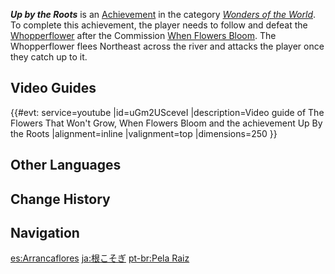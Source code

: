 {{Achievement Infobox
|id           = 84550
|order id     = 4074
|category     = Wonders of the World
|description  = Find and defeat the fleeing Whopperflower
|requirements = Complete the [[Whopperflower]] version of ''[[When Flowers Bloom (Commission)|When Flowers Bloom]]'', then follow the Whopperflower and defeat it.
|primogems    = 5
|tracking     = 
|topic        = 
|hidden       = 1
|type         = Commission
}}
'''''Up by the Roots''''' is an [[Achievement]] in the category ''[[Wonders of the World]]''. To complete this achievement, the player needs to follow and defeat the [[Whopperflower]] after the Commission [[When Flowers Bloom (Commission)|When Flowers Bloom]]. The Whopperflower flees Northeast across the river and attacks the player once they catch up to it.
<!--
==Gameplay Notes==
*

==Trivia==
*

==Gallery==
{{OgvGallery
|{{LoopOgv
|size=300px
|video=Preview.ogv
|gif=Preview.gif
|caption=Preview
}}}}
-->
==Video Guides==
{{#evt:
service=youtube
|id=uGm2USceveI
|description=Video guide of The Flowers That Won't Grow, When Flowers Bloom and the achievement Up By the Roots
|alignment=inline
|valignment=top
|dimensions=250
}}

==Other Languages==
{{Other Languages
|en      = Up by the Roots
|zhs     = 斩花除根
|zhs_rm  = Zhǎn Huā Chú Gēn
|zht     = 斬花除根
|zht_rm  = Zhǎn Huā Chú Gēn
|zh_tl   = 
|ja      = 根こそぎ
|ja_rm   = Nekosogi
|ja_tl   = Uprooting
|ko      = 뿌리까지 싹둑
|ko_tl   = Cutting Off by the Roots
|es      = Arrancaflores
|es_tl   = Flowerpuller
|fr      = Par les racines
|fr_tl   = Up by the Roots
|ru      = На корню
|ru_tl   = On the Root
|th      = ถอนรากถอนโคน
|th_rm   = 
|th_tl   = 
|vi      = Diệt Hoa Tận Gốc
|vi_tl   = 
|de      = Bis zur Wurzel geschnitten
|de_tl   = Cut Up to the Roots
|id      = Babat Sampai ke Akarnya
|id_tl   = Cut Off to the Roots
|pt      = Pela Raiz
|pt_tl   = 
|tr      = Köküne Kadar
|tr_tl   = Down to the Roots
|it      = Su per le radici
|it_tl   = 
}}

==Change History==
{{Change History|3.0}}
<!--
==References==
{{Reflist}}
-->
==Navigation==
{{Achievement Navbox|Wonders of the World|Commission}}

[[es:Arrancaflores]]
[[ja:根こそぎ]]
[[pt-br:Pela Raiz]]
